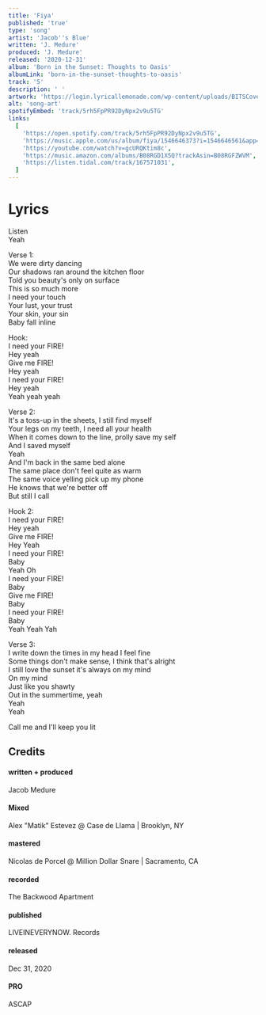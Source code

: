 ```yaml
---
title: 'Fiya'
published: 'true'
type: 'song'
artist: 'Jacob''s Blue'
written: 'J. Medure'
produced: 'J. Medure'
released: '2020-12-31'
album: 'Born in the Sunset: Thoughts to Oasis'
albumLink: 'born-in-the-sunset-thoughts-to-oasis'
track: '5'
description: ' '
artwork: 'https://login.lyricallemonade.com/wp-content/uploads/BITSCover1-scaled.jpg'
alt: 'song-art'
spotifyEmbed: 'track/5rh5FpPR92DyNpx2v9u5TG'
links:
  [
    'https://open.spotify.com/track/5rh5FpPR92DyNpx2v9u5TG',
    'https://music.apple.com/us/album/fiya/1546646373?i=1546646561&app=music',
    'https://youtube.com/watch?v=gcURQKtim8c',
    'https://music.amazon.com/albums/B08RGD1X5Q?trackAsin=B08RGFZWVM',
    'https://listen.tidal.com/track/167571031',
  ]
---
```


# Lyrics

Listen  
Yeah

Verse 1:  
We were dirty dancing  
Our shadows ran around the kitchen floor  
Told you beauty's only on surface  
This is so much more  
I need your touch  
Your lust, your trust  
Your skin, your sin  
Baby fall inline

Hook:  
I need your FIRE!  
Hey yeah  
Give me FIRE!  
Hey yeah  
I need your FIRE!  
Hey yeah  
Yeah yeah yeah

Verse 2:  
It's a toss-up in the sheets, I still find myself  
Your legs on my teeth, I need all your health  
When it comes down to the line, prolly save my self  
And I saved myself  
Yeah  
And I'm back in the same bed alone  
The same place don't feel quite as warm  
The same voice yelling pick up my phone  
He knows that we're better off  
But still I call

Hook 2:  
I need your FIRE!  
Hey yeah  
Give me FIRE!  
Hey Yeah  
I need your FIRE!  
Baby  
Yeah Oh  
I need your FIRE!  
Baby  
Give me FIRE!  
Baby  
I need your FIRE!  
Baby  
Yeah Yeah Yah

Verse 3:  
I write down the times in my head I feel fine  
Some things don't make sense, I think that's alright  
I still love the sunset it's always on my mind  
On my mind  
Just like you shawty  
Out in the summertime, yeah  
Yeah  
Yeah

Call me and I'll keep you lit

## Credits

<div className="album-credits flex-col w-full not-prose justify-start">
  <div className="credit flex-auto flex-grow">
    <h4>written + produced</h4>
    <p>Jacob Medure</p>
  </div>
  <div className="credit flex-auto flex-grow">
    <h4>Mixed</h4>
    <p>Alex "Matik" Estevez @ Case de Llama | Brooklyn, NY</p>
  </div>
  <div className="credit flex-auto flex-grow">
    <h4>mastered</h4>
    <p>Nicolas de Porcel @ Million Dollar Snare | Sacramento, CA</p>
  </div>
  <div className="credit flex-auto flex-grow">
    <h4>recorded</h4>
    <p>The Backwood Apartment</p>
  </div>
  <div className="credit flex-auto flex-grow">
    <h4>published</h4>
    <p>LIVEINEVERYNOW. Records</p>
  </div>
  <div className="credit flex-auto flex-grow">
    <h4>released</h4>
    <p>Dec 31, 2020</p>
  </div>
  <div className="credit flex-auto flex-grow">
    <h4>PRO</h4>
    <p>ASCAP</p>
  </div>
</div>